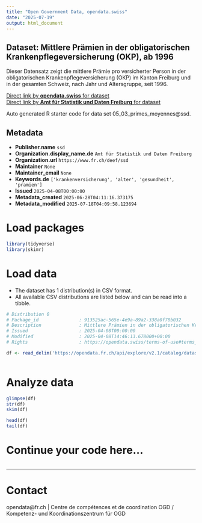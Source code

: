 ```yaml
---
title: "Open Government Data, opendata.swiss"
date: "2025-07-19"
output: html_document
---
```


## Dataset: Mittlere Prämien in der obligatorischen Krankenpflegeversicherung (OKP), ab 1996

Dieser Datensatz zeigt die mittlere Prämie pro versicherter Person in der obligatorischen Krankenpflegeversicherung (OKP) im Kanton Freiburg und in der gesamten Schweiz, nach Jahr und Altersgruppe, seit 1996.

[Direct link by **opendata.swiss** for dataset](https://opendata.swiss/de/dataset/mittlere-pramien-in-der-obligatorischen-krankenpflegeversicherung-okp-ab-1996)<br>
[Direct link by **Amt für Statistik und Daten Freiburg** for dataset](https://opendata.fr.ch/explore/dataset/05_03_primes_moyennes/)

Auto generated R starter code for data set 05_03_primes_moyennes@ssd.

## Metadata

- **Publisher.name** `ssd`
- **Organization.display_name.de** `Amt für Statistik und Daten Freiburg`
- **Organization.url** `https://www.fr.ch/deef/ssd`
- **Maintainer** `None`
- **Maintainer_email** `None`
- **Keywords.de** `['krankenversicherung', 'alter', 'gesundheit', 'pramien']`
- **Issued** `2025-04-08T00:00:00`
- **Metadata_created** `2025-06-28T04:11:16.373175`
- **Metadata_modified** `2025-07-18T04:09:58.123694`


# Load packages

```r

library(tidyverse)
library(skimr)

```

# Load data

-   The dataset has 1 distribution(s) in CSV format.
-   All available CSV distributions are listed below and can be read into a tibble.

```r

# Distribution 0
# Package_id               : 913525ac-565e-4e9a-89a2-338a0f70b032
# Description              : Mittlere Prämien in der obligatorischen Krankenpflegeversicherung (OKP), ab 1996 (csv)
# Issued                   : 2025-04-08T00:00:00
# Modified                 : 2025-04-08T14:46:13.678000+00:00
# Rights                   : https://opendata.swiss/terms-of-use#terms_by

df <- read_delim('https://opendata.fr.ch/api/explore/v2.1/catalog/datasets/05_03_primes_moyennes/exports/csv?use_labels=true')



```

# Analyze data

```r

glimpse(df)
str(df)
skim(df)

head(df)
tail(df)

```

# Continue your code here...

```r

```

------------------------------------------------------------------------

# Contact

opendata@fr.ch | Centre de compétences et de coordination OGD / Kompetenz- und Koordinationszentrum für OGD

